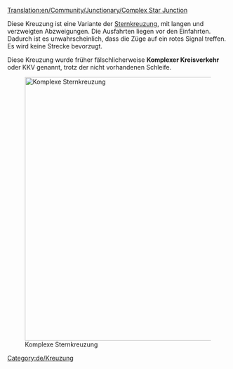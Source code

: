 [[Translation:en/Community/Junctionary/Complex Star Junction]]

{{de/Kreuzungsmenü}}
Diese Kreuzung ist eine Variante der [[de/Community/Junctionary/Sternkreuzung|Sternkreuzung]], mit langen und verzweigten Abzweigungen. Die Ausfahrten liegen vor den Einfahrten. Dadurch ist es unwahrscheinlich, dass die Züge auf ein rotes Signal treffen. Es wird keine Strecke bevorzugt.

Diese Kreuzung wurde früher fälschlicherweise '''Komplexer Kreisverkehr''' oder KKV genannt, trotz der nicht vorhandenen Schleife.

[[File:en/Lgroundabout.png|none|thumb|600px|Komplexe Sternkreuzung]]

{{de/Kreuzungskriterien|Teuer|3|0|1|1|1|1|0|0|0|0|0||Ausgefallene Züge blockieren nur das eine Gleis.|
*Kreuzung kann viele Züge auf einmal handhaben.
*Ist sehr groß.
}}

[[Category:de/Kreuzung]]
